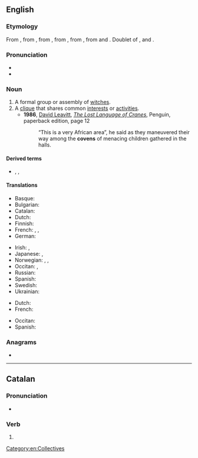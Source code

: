 ==English==
{{wikipedia}}

===Etymology===
From {{etyl|enm|en}} {{m|enm|covent}}, from {{etyl|xno|en}} {{m|fro|covent|covent, cuvent}}, from {{etyl|fro|en}} {{m|fro|covent}}, from {{etyl|la|en}} {{m|la|conventum}}, from {{m|la|conveniō}}, from {{m|la|cum||with}} and {{m|la|venio||I come}}. Doublet of {{m|en|convent}}, {{l|en|convention}} and {{m|en|covin}}.

===Pronunciation===
* {{IPA|en|/ˈkʌ.vən/}}
* {{rhymes|en|ʌvən}}

===Noun===
{{en-noun}}

# A formal group or assembly of [[witch]]es.
# A [[clique]] that shares common [[interest]]s or [[activity|activities]].
#* '''1986''', [[w:David Leavitt|David Leavitt]], ''[[w:The Lost Language of Cranes|The Lost Language of Cranes]]'', Penguin, paperback edition, page 12
#*: “This is a very African area”, he said as they maneuvered their way among the '''covens''' of menacing children gathered in the halls.

====Derived terms====
* {{l|en|covener}}, {{l|en|covenstead}}, {{l|en|covendom}}

====Translations====
{{trans-top|formal group or assembly of witches}}
* Basque: {{t+|eu|akelarre}}
* Bulgarian: {{t|bg|сбор на вещици}}
* Catalan: {{t+|ca|aquelarre|m}}
* Dutch: {{t+|nl|heksenkring|m}}
* Finnish: {{t|fi|noitapiiri}}
* French: {{t+|fr|sabbat|m}}, {{t+|fr|coven}}, {{t+|fr|clan}}
* German: {{t|de|Hexenzirkel|m}}
{{trans-mid}}
* Irish: {{t|ga|coibhín|m}}, {{t|ga|coibhín fia-chailleach|m}}
* Japanese: {{t|ja|[[魔女]][[の]][[集まり]]|tr=majo no atsumari}}, {{t|ja|[[魔女]][[団]]|tr=majodan}}
* Norwegian: {{t|no|hekseforsamling|c}}, {{t|no|heksemøte|n}}, {{t|no|heksesabbat|m}}
* Occitan: {{t|oc|sabat|m}}, {{t|oc|chaurit|m}}
* Russian: {{t+|ru|ша́баш|m}}
* Spanish: {{t+|es|aquelarre|m}}
* Swedish: {{t|sv|häxcirkel|c}}
* Ukrainian: {{t+|uk|ша́баш|m}}
{{trans-bottom}}

{{trans-top|clique}}
* Dutch: {{t+|nl|kliek|m}}
* French: {{t+|fr|clique|f}}
{{trans-mid}}
* Occitan: {{t|oc|clica|f}}
* Spanish: {{t+|es|gremio|m}}
{{trans-bottom}}

===Anagrams===
* {{anagrams|en|a=cenov|vonce}}

[[Category:en:Collectives]]
{{topics|en|Paganism|Wicca}}

----

==Catalan==

===Pronunciation===
* {{ca-IPA|ó}}

===Verb===
{{head|ca|verb form}}

# {{ca-verb form of|p=3|n=pl|m=ind|t=pres|covar}}